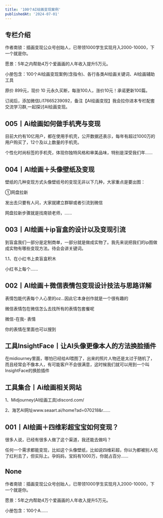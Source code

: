 ```yaml
---
title: '100个AI绘画变现案例'
publishedAt: '2024-07-01'
---
```


## 专栏介绍

作者南锁：插画变现公众号创始人，已带领1000学生实现月入2000-10000，下一个就是你。

愿景：5年之内帮助4万个爱画画的人年收入提升5万元。

小册包含：100个AI绘画变现案例(含指令)、各行各类AI绘画关键词、AI绘画辅助工具

原价 899元，现价 10 元永久买断，每涨100人，涨价10元！承诺更新100篇。

订阅后，添加微信Li17665239092，备注【AI绘画变现】我会拉你进本专栏配套交流学习群,一起探讨AI绘画变现。



## 005丨Ai绘画如何做手机壳与变现
目前大约有10亿用户，都在使用手机壳，公开数据还表示，每年有超过1000万的用户购买了，12个及以上数量的手机壳。

个性化时尚标签的手机壳，体现你独特风格和审美品味，特别是深受我们年......

## 004丨AI绘画＋头像壁纸及变现
壁纸的几种变现方式头像壁纸号的变现无非以下几种，大家重点是要出图：

①网盘拉新

发出去只要有人问，大家就建立群聊或者引流到微信 

网盘拉新步骤就是找南锁老师，......

## 003丨AI绘画＋ip盲盒的设计以及变现引流
到盲盒我们一部分是定制商单，一部分就是做成实物了。我先来说把我们的ip图做成实物有哪些变现方法。待会会讲关键词。

1.1、在小红书上卖盲盒积木

小红书上每个......

## 002丨AI绘画＋微信表情包变现设计技法与思路详解
表情包能代表每个人心里的oz...因此它本身创作就是一个很有趣的

微信表情包在微信怎么去找所有的表情包套餐呢

微信-在我- 表情

你的表情在里面也可以搜到

## 工具InsightFace丨让AI头像更像本人的方法换脸插件
在midiourney里面，哪怕已经给AI喂图了，出来的照片人物还是太过于随机了，而且经常会不像本人，有可能客户不会很满意，这时候我们就可以用到一个叫InsightFace的换脸插件

## 工具集合丨Ai绘画相关网站
1、Midjourney(AI绘画工具)discord.com/

2、海艺AI网址www.seaart.ai/home?ad=070218&r......

## 001丨AI绘画＋四维彩超宝宝如何变现？
很多人说，已经有很多人做了这个渠道，我还能去做吗？

任何一个需求都能变现，比如这个头像壁纸，比如说四维彩超，你以为都被别人吃了红利去了，但实际上。孕妈妈，宝妈有1000万，你就占百分......

## None
作者南锁：插画变现公众号创始人，已带领1000学生实现月入2000-10000，下一个就是你。

愿景：5年之内帮助4万个爱画画的人年收入提升5万元。

小册包含：100个A......

